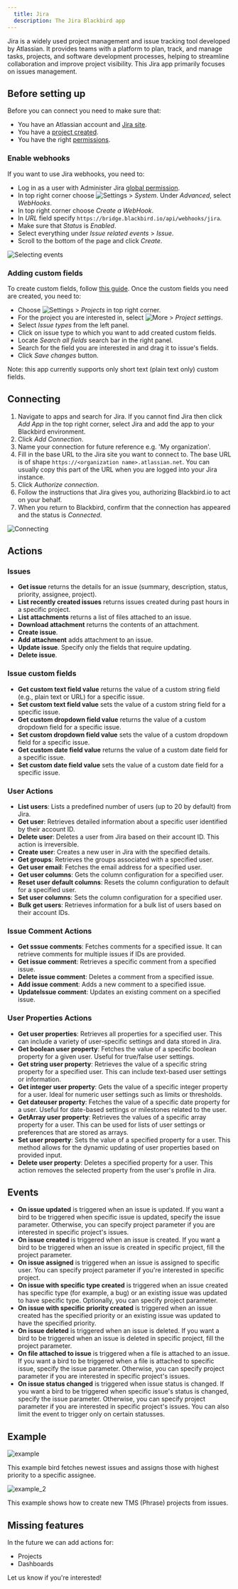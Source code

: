 ```yaml
---
  title: Jira
  description: The Jira Blackbird app
---
```


<LinkCard title="View on Github" target="_blank" href="https://github.com/bb-io/Jira" icon="github" />

Jira is a widely used project management and issue tracking tool developed by Atlassian. It provides teams with a platform to plan, track, and manage tasks, projects, and software development processes, helping to streamline collaboration and improve project visibility. This Jira app primarily focuses on issues management.

## Before setting up

Before you can connect you need to make sure that:

- You have an Atlassian account and [Jira site](https://support.atlassian.com/jira-work-management/docs/set-up-your-site/).
- You have a [project created](https://support.atlassian.com/jira-software-cloud/docs/create-a-new-project/).
- You have the right [permissions](https://support.atlassian.com/jira-cloud-administration/docs/permissions-for-company-managed-projects/#Issue-permissions).

### Enable webhooks

If you want to use Jira webhooks, you need to:

- Log in as a user with Administer Jira [global permission](https://support.atlassian.com/jira-cloud-administration/docs/manage-global-permissions/).
- In top right corner choose ![Settings](https://raw.githubusercontent.com/bb-io/Jira/main/Images/README/settings.png) > _System_. Under _Advanced_, select _WebHooks_.
- In top right corner choose _Create a WebHook_.
- In _URL_ field specify `https://bridge.blackbird.io/api/webhooks/jira`.
- Make sure that _Status_ is _Enabled_.
- Select everything under _Issue related events_ > _Issue_.
- Scroll to the bottom of the page and click _Create_.

![Selecting events](https://raw.githubusercontent.com/bb-io/Jira/main/Images/README/issue_related_events.png)

### Adding custom fields

To create custom fields, follow [this guide](https://confluence.atlassian.com/adminjiraserver/adding-custom-fields-1047552713.html). Once the custom fields you need are created, you need to:

- Choose ![Settings](https://raw.githubusercontent.com/bb-io/Jira/main/Images/README/settings.png) > _Projects_ in top right corner.
- For the project you are interested in, select ![More](https://raw.githubusercontent.com/bb-io/Jira/main/Images/README/more_button.png) > _Project settings_.
- Select _Issue types_ from the left panel.
- Click on issue type to which you want to add created custom fields.
- Locate _Search all fields_ search bar in the right panel.
- Search for the field you are interested in and drag it to issue's fields.
- Click _Save changes_ button.

Note: this app currently supports only short text (plain text only) custom fields.

## Connecting

1. Navigate to apps and search for Jira. If you cannot find Jira then click _Add App_ in the top right corner, select Jira and add the app to your Blackbird environment.
2. Click _Add Connection_.
3. Name your connection for future reference e.g. 'My organization'.
4. Fill in the base URL to the Jira site you want to connect to. The base URL is of shape `https://<organization name>.atlassian.net`. You can usually copy this part of the URL when you are logged into your Jira instance.
5. Click _Authorize connection_.
6. Follow the instructions that Jira gives you, authorizing Blackbird.io to act on your behalf.
7. When you return to Blackbird, confirm that the connection has appeared and the status is _Connected_.

![Connecting](https://raw.githubusercontent.com/bb-io/Jira/main/Images/README/connection.png)

## Actions

### Issues

- **Get issue** returns the details for an issue (summary, description, status, priority, assignee, project).
- **List recently created issues** returns issues created during past hours in a specific project.
- **List attachments** returns a list of files attached to an issue.
- **Download attachment** returns the contents of an attachment.
- **Create issue**.
- **Add attachment** adds attachment to an issue.
- **Update issue**. Specify only the fields that require updating.
- **Delete issue**.

### Issue custom fields

- **Get custom text field value** returns the value of a custom string field (e.g., plain text or URL) for a specific issue.
- **Set custom text field value** sets the value of a custom string field for a specific issue.
- **Get custom dropdown field value** returns the value of a custom dropdown field for a specific issue.
- **Set custom dropdown field value** sets the value of a custom dropdown field for a specific issue.
- **Get custom date field value** returns the value of a custom date field for a specific issue.
- **Set custom date field value** sets the value of a custom date field for a specific issue.

### User Actions

- **List users**: Lists a predefined number of users (up to 20 by default) from Jira.
- **Get user**: Retrieves detailed information about a specific user identified by their account ID.
- **Delete user**: Deletes a user from Jira based on their account ID. This action is irreversible.
- **Create user**: Creates a new user in Jira with the specified details.
- **Get groups**: Retrieves the groups associated with a specified user.
- **Get user email**: Fetches the email address for a specified user.
- **Get user columns**: Gets the column configuration for a specified user.
- **Reset user default columns**: Resets the column configuration to default for a specified user.
- **Set user columns**: Sets the column configuration for a specified user.
- **Bulk get users**: Retrieves information for a bulk list of users based on their account IDs.

### Issue Comment Actions

- **Get sssue comments**: Fetches comments for a specified issue. It can retrieve comments for multiple issues if IDs are provided.
- **Get issue comment**: Retrieves a specific comment from a specified issue.
- **Delete issue comment**: Deletes a comment from a specified issue.
- **Add issue comment**: Adds a new comment to a specified issue.
- **UpdateIssue comment**: Updates an existing comment on a specified issue.

### User Properties Actions

- **Get user properties**: Retrieves all properties for a specified user. This can include a variety of user-specific settings and data stored in Jira.
- **Get boolean user property**: Fetches the value of a specific boolean property for a given user. Useful for true/false user settings.
- **Get string user property**: Retrieves the value of a specific string property for a specified user. This can include text-based user settings or information.
- **Get integer user property**: Gets the value of a specific integer property for a user. Ideal for numeric user settings such as limits or thresholds.
- **Get dateuser property**: Fetches the value of a specific date property for a user. Useful for date-based settings or milestones related to the user.
- **GetArray user property**: Retrieves the values of a specific array property for a user. This can be used for lists of user settings or preferences that are stored as arrays.
- **Set user property**: Sets the value of a specified property for a user. This method allows for the dynamic updating of user properties based on provided input.
- **Delete user property**: Deletes a specified property for a user. This action removes the selected property from the user's profile in Jira.

## Events

- **On issue updated** is triggered when an issue is updated. If you want a bird to be triggered when specific issue is updated, specify the issue parameter. Otherwise, you can specify project parameter if you are interested in specific project's issues.
- **On issue created** is triggered when an issue is created. If you want a bird to be triggered when an issue is created in specific project, fill the project parameter.
- **On issue assigned** is triggered when an issue is assigned to specific user. You can specify project parameter if you're interested in specific project.
- **On issue with specific type created** is triggered when an issue created has specific type (for example, a bug) or an existing issue was updated to have specific type. Optionally, you can specify project parameter.
- **On issue with specific priority created** is triggered when an issue created has the specified priority or an existing issue was updated to have the specified priority.
- **On issue deleted** is triggered when an issue is deleted. If you want a bird to be triggered when an issue is deleted in specific project, fill the project parameter.
- **On file attached to issue** is triggered when a file is attached to an issue. If you want a bird to be triggered when a file is attached to specific issue, specify the issue parameter. Otherwise, you can specify project parameter if you are interested in specific project's issues.
- **On issue status changed** is triggered when issue status is changed. If you want a bird to be triggered when specific issue's status is changed, specify the issue parameter. Otherwise, you can specify project parameter if you are interested in specific project's issues. You can also limit the event to trigger only on certain statusses.

## Example

![example](https://raw.githubusercontent.com/bb-io/Jira/main/Images/README/example.png)

This example bird fetches newest issues and assigns those with highest priority to a specific assignee.

![example_2](https://raw.githubusercontent.com/bb-io/Jira/main/image/README/1708600402619.png)

This example shows how to create new TMS (Phrase) projects from issues.

## Missing features

In the future we can add actions for:

- Projects
- Dashboards

Let us know if you're interested!


